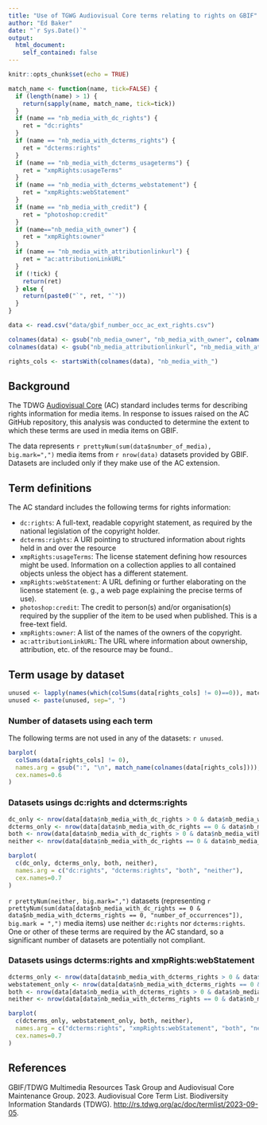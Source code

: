 ```yaml
---
title: "Use of TGWG Audiovisual Core terms relating to rights on GBIF"
author: "Ed Baker"
date: "`r Sys.Date()`"
output: 
  html_document:
    self_contained: false
---
```


```r
knitr::opts_chunk$set(echo = TRUE)

match_name <- function(name, tick=FALSE) {
  if (length(name) > 1) {
    return(sapply(name, match_name, tick=tick))
  }
  if (name == "nb_media_with_dc_rights") {
    ret = "dc:rights"
  }
  if (name == "nb_media_with_dcterms_rights") {
    ret = "dcterms:rights"
  }
  if (name == "nb_media_with_dcterms_usageterms") {
    ret = "xmpRights:usageTerms"
  }
  if (name == "nb_media_with_dcterms_webstatement") {
    ret = "xmpRights:webStatement"
  }
  if (name == "nb_media_with_credit") {
    ret = "photoshop:credit"
  }
  if (name=="nb_media_with_owner") {
    ret = "xmpRights:owner"
  }
  if (name == "nb_media_with_attributionlinkurl") {
    ret = "ac:attributionLinkURL"
  }
  if (!tick) {
    return(ret)
  } else {
    return(paste0("`", ret, "`"))
  }
}
```

```r
data <- read.csv("data/gbif_number_occ_ac_ext_rights.csv")

colnames(data) <- gsub("nb_media_owner", "nb_media_with_owner", colnames(data))
colnames(data) <- gsub("nb_media_attributionlinkurl", "nb_media_with_attributionlinkurl", colnames(data))

rights_cols <- startsWith(colnames(data), "nb_media_with_")
```

## Background

The TDWG [Audiovisual Core](https://ac.tdwg.org/) (AC) standard includes terms for describing rights information for media items. In response to issues raised on the AC GitHub repository, this analysis was conducted to determine the extent to which these terms are used in media items on GBIF.

The data represents `r prettyNum(sum(data$number_of_media), big.mark=",")` media items from `r nrow(data)` datasets provided by GBIF. Datasets are included only if they make use of the AC extension.

## Term definitions

The AC standard includes the following terms for rights information:

- `dc:rights`: A full-text, readable copyright statement, as required by the national legislation of the copyright holder.
- `dcterms:rights`: A URI pointing to structured information about rights held in and over the resource
- `xmpRights:usageTerms`: The license statement defining how resources might be used. Information on a collection applies to all contained objects unless the object has a different statement.
- `xmpRights:webStatement`: A URL defining or further elaborating on the license statement (e. g., a web page explaining the precise terms of use).
- `photoshop:credit`: The credit to person(s) and/or organisation(s) required by the supplier of the item to be used when published. This is a free-text field.
- `xmpRights:owner`: A list of the names of the owners of the copyright.
- `ac:attributionLinkURL`: The URL where information about ownership, attribution, etc. of the resource may be found..

## Term usage by dataset

```r
unused <- lapply(names(which(colSums(data[rights_cols] != 0)==0)), match_name, tick=TRUE)
unused <- paste(unused, sep=", ")
```

### Number of datasets using each term

The following terms are not used in any of the datasets: `r unused`.


```r
barplot(
  colSums(data[rights_cols] != 0),
  names.arg = gsub(":", "\n", match_name(colnames(data[rights_cols]))),
  cex.names=0.6
)
```

### Datasets usings dc:rights and dcterms:rights

```r
dc_only <- nrow(data[data$nb_media_with_dc_rights > 0 & data$nb_media_with_dcterms_rights == 0,])
dcterms_only <- nrow(data[data$nb_media_with_dc_rights == 0 & data$nb_media_with_dcterms_rights > 0,])
both <- nrow(data[data$nb_media_with_dc_rights > 0 & data$nb_media_with_dcterms_rights > 0,])
neither <- nrow(data[data$nb_media_with_dc_rights == 0 & data$nb_media_with_dcterms_rights == 0,])

barplot(
  c(dc_only, dcterms_only, both, neither),
  names.arg = c("dc:rights", "dcterms:rights", "both", "neither"),
  cex.names=0.7
)
```

`r prettyNum(neither, big.mark=",")` datasets (representing `r prettyNum(sum(data[data$nb_media_with_dc_rights == 0 & data$nb_media_with_dcterms_rights == 0, "number_of_occurrences"]), big.mark = ",")` media items) use neither `dc:rights` nor `dcterms:rights`. One or other of these terms are required by the AC standard, so a significant number of datasets are potentially not compliant.

### Datasets usings dcterms:rights and xmpRights:webStatement

```r
dcterms_only <- nrow(data[data$nb_media_with_dcterms_rights > 0 & data$nb_media_with_dcterms_webstatement == 0,])
webstatement_only <- nrow(data[data$nb_media_with_dcterms_rights == 0 & data$nb_media_with_dcterms_webstatement > 0,])
both <- nrow(data[data$nb_media_with_dcterms_rights > 0 & data$nb_media_with_dcterms_webstatement > 0,])
neither <- nrow(data[data$nb_media_with_dcterms_rights == 0 & data$nb_media_with_dcterms_webstatement == 0,])

barplot(
  c(dcterms_only, webstatement_only, both, neither),
  names.arg = c("dcterms:rights", "xmpRights:webStatement", "both", "neither"),
  cex.names=0.7
)
```

## References

GBIF/TDWG Multimedia Resources Task Group and Audiovisual Core Maintenance Group. 2023. Audiovisual Core Term List. Biodiversity Information Standards (TDWG). <http://rs.tdwg.org/ac/doc/termlist/2023-09-05>.
